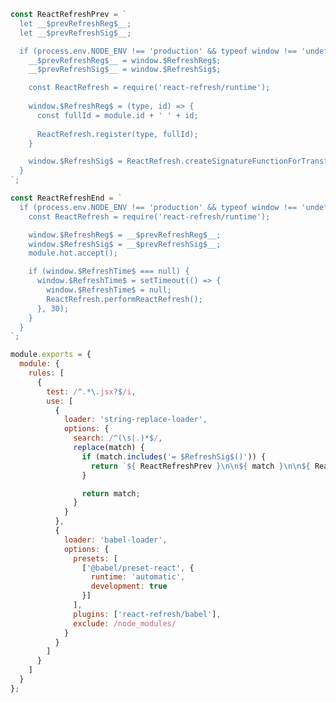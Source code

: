 ```javascript
const ReactRefreshPrev = `
  let __$prevRefreshReg$__;
  let __$prevRefreshSig$__;

  if (process.env.NODE_ENV !== 'production' && typeof window !== 'undefined' && module.hot) {
    __$prevRefreshReg$__ = window.$RefreshReg$;
    __$prevRefreshSig$__ = window.$RefreshSig$;

    const ReactRefresh = require('react-refresh/runtime');
        
    window.$RefreshReg$ = (type, id) => {
      const fullId = module.id + ' ' + id;
                  
      ReactRefresh.register(type, fullId);
    }

    window.$RefreshSig$ = ReactRefresh.createSignatureFunctionForTransform;
  }
`;

const ReactRefreshEnd = `
  if (process.env.NODE_ENV !== 'production' && typeof window !== 'undefined' && module.hot) {
    const ReactRefresh = require('react-refresh/runtime');

    window.$RefreshReg$ = __$prevRefreshReg$__;
    window.$RefreshSig$ = __$prevRefreshSig$__;
    module.hot.accept();

    if (window.$RefreshTime$ === null) {
      window.$RefreshTime$ = setTimeout(() => {
        window.$RefreshTime$ = null;
        ReactRefresh.performReactRefresh();
      }, 30);
    }
  }
`;

module.exports = {
  module: {
    rules: [
      {
        test: /^.*\.jsx?$/i,
        use: [
          {
            loader: 'string-replace-loader',
            options: {
              search: /^(\s|.)*$/,
              replace(match) {
                if (match.includes('= $RefreshSig$()')) {
                  return `${ ReactRefreshPrev }\n\n${ match }\n\n${ ReactRefreshEnd }`;
                }

                return match;
              }
            }
          },
          {
            loader: 'babel-loader',
            options: {
              presets: [
                ['@babel/preset-react', {
                  runtime: 'automatic',
                  development: true
                }]
              ],
              plugins: ['react-refresh/babel'],
              exclude: /node_modules/
            }
          }
        ]
      }
    ]
  }
};
```